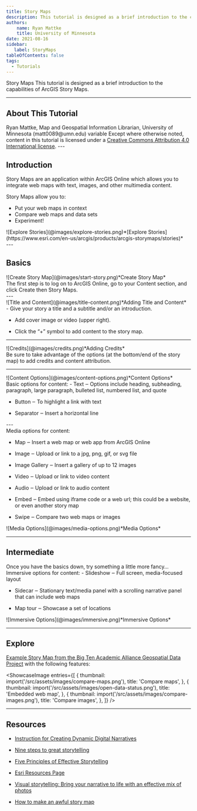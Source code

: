 ```yaml
---
title: Story Maps
description: This tutorial is designed as a brief introduction to the capabilities of ArcGIS Story Maps.
authors:
    name: Ryan Mattke
    title: University of Minnesota
date: 2021-08-16
sidebar:
   label: StoryMaps
tableOfContents: false
tags:
  - Tutorials
---
```




<Slideshow>
<CoverSlide>
  <span slot="title">Story Maps</span>
  <span slot="subtitle">This tutorial is designed as a brief introduction to the capabilities of ArcGIS Story Maps.</span>
</CoverSlide>

---
## About This Tutorial

<MetadataBlock>
  <Fragment slot="author">
  Ryan Mattke, Map and Geospatial Information Librarian, University of Minnesota (matt0089@umn.edu)
  </Fragment>
  <Fragment slot="time">
  variable
  </Fragment>
  <Fragment slot="license">
    Except where otherwise noted, content in this tutorial is licensed under a <a href="https://creativecommons.org/licenses/by/4.0/">Creative Commons Attribution 4.0 International license</a>.
  </Fragment>
 
</MetadataBlock>
---


## Introduction

<TwoThirdsLayout>
  <div slot="left">
  Story Maps are an application within ArcGIS Online which allows you to integrate web maps with text, images, and other multimedia content.

  Story Maps allow you to:

  - Put your web maps in context
  - Compare web maps and data sets
  - Experiment!

</div>
<div slot="right">
![Explore Stories](@images/explore-stories.png)*[Explore Stories](https://www.esri.com/en-us/arcgis/products/arcgis-storymaps/stories)*
</div>
</TwoThirdsLayout>
---

## Basics

<TwoThirdsLayout>
  <div slot="left">
  ![Create Story Map](@images/start-story.png)*Create Story Map*
  </div>
  <div slot="right">
  The first step is to log on to ArcGIS Online, go to your Content section, and click Create then Story Maps.
  </div>
</TwoThirdsLayout>
---

<TwoThirdsLayout>
  <div slot="left">
  ![Title and Content](@images/title-content.png)*Adding Title and Content*
  </div>
  <div slot="right">
  - Give your story a title and a subtitle and/or an introduction.
  
  - Add cover image or video (upper right).
  
  - Click the “+” symbol to add content to the story map.
  </div>
</TwoThirdsLayout>

---

<TwoThirdsLayout>
  <div slot="left">
  ![Credits](@images/credits.png)*Adding Credits*
  </div>
  <div slot="right">
  Be sure to take advantage of the options (at the bottom/end of the story map) to add credits and content attribution.
  </div>
</TwoThirdsLayout>

---

<TwoThirdsLayout>
  <div slot="right">
  ![Content Options](@images/content-options.png)*Content Options*
  </div>
  <div slot="left">
  Basic options for content:
  - Text ‒ Options include heading, subheading, paragraph, large paragraph, bulleted list, numbered list, and quote
  
  - Button ‒ To highlight a link with text
  
  - Separator ‒ Insert a horizontal line
  </div>
</TwoThirdsLayout>
---

<TwoThirdsLayout>
  <div slot="left">
  Media options for content:

  -   Map ‒ Insert a web map or web app from ArcGIS Online
  
  -   Image ‒ Upload or link to a jpg, png, gif, or svg file
  
  -   Image Gallery ‒ Insert a gallery of up to 12 images
  
  -   Video ‒ Upload or link to video content
  
  -   Audio ‒ Upload or link to audio content
  
  -   Embed ‒ Embed using iframe code or a web url; this could be a website, or even another story map
  
  -   Swipe ‒ Compare two web maps or images
  </div>
  <div slot="right">
  ![Media Options](@images/media-options.png)*Media Options*
  </div>
</TwoThirdsLayout>

---

## Intermediate

<TwoThirdsLayout>
  <div slot="left">
  Once you have the basics down, try something a little more fancy... 
  Immersive options for content:
  -   Slideshow ‒ Full screen, media-focused layout
  
  -   Sidecar ‒ Stationary text/media panel with a scrolling narrative panel that can include web maps
  
  -   Map tour ‒ Showcase a set of locations
  </div>
  <div slot="right">
  ![Immersive Options](@images/immersive.png)*Immersive Options*
  </div>
</TwoThirdsLayout>

---

## Explore

[Example Story Map from the Big Ten Academic Alliance Geospatial Data Project](https://storymaps.arcgis.com/stories/4c3e1c4e72764a43914862193574c028) with the following features:

<ShowcaseImage
  entries={[
    {
      thumbnail: import('/src/assets/images/compare-maps.png'),
      title: 'Compare maps',
    },
    {
      thumbnail: import('/src/assets/images/open-data-status.png'),
      title: 'Embedded web map',
    },
    {
      thumbnail: import('/src/assets/images/compare-images.png'),
      title: 'Compare images',
    },
  ]}
/>

---

## Resources

-   [Instruction for Creating Dynamic Digital Narratives](https://storymaps.arcgis.com/stories/d15f1045ffcb4fdea7672d1cafafdc12)

-   [Nine steps to great storytelling](https://storymaps.arcgis.com/stories/429bc4eed5f145109e603c9711a33407)

-   [Five Principles of Effective Storytelling](https://storymaps-classic.arcgis.com/en/five-principles/)

-   [Esri Resources Page](https://www.esri.com/en-us/arcgis/products/arcgis-storymaps/resources)

-   [Visual storytelling: Bring your narrative to life with an effective mix of photos](https://www.esri.com/arcgis-blog/products/story-maps/constituent-engagement/visual-storytelling-bring-your-narrative-to-life-with-an-effective-mix-of-photos/)

-   [How to make an awful story map](https://storymaps.arcgis.com/stories/585db547dd7f4403bb30a3eb13fd55ad)

</Slideshow>